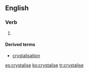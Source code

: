 ==English==

===Verb===
{{en-verb|crystalis}}

# {{alternative spelling of|from=non-Oxford British spelling|crystallize|lang=en}}

====Derived terms====
* [[crystalisation]]

[[es:crystalise]]
[[ko:crystalise]]
[[tr:crystalise]]